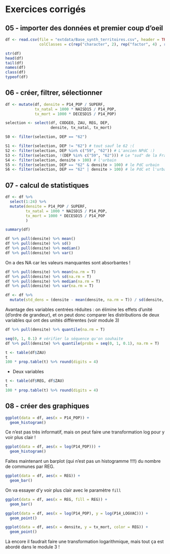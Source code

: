 # Exercices corrigés

## 05 - importer des données et premier coup d'oeil

```r
df <- read.csv(file = "extdata/Base_synth_territoires.csv", header = TRUE, sep = ";", dec = ",",
               colClasses = c(rep("character", 2), rep("factor", 4) , rep(NA, 32)))

str(df)
head(df)
tail(df)
names(df)
class(df)
typeof(df)
```

## 06 - créer, filtrer, sélectionner

```r
df <- mutate(df, densite = P14_POP / SUPERF,
             tx_natal = 1000 * NAISD15 / P14_POP,
             tx_mort = 1000 * DECESD15 / P14_POP)
```



```r
selection <- select(df, CODGEO, ZAU, REG, DEP,
                    densite, tx_natal, tx_mort)
```


```r
S0 <- filter(selection, DEP == "62")
```


```r
S1 <- filter(selection, DEP != "62") # tout sauf le 62 :(
S2 <- filter(selection, DEP %in% c("59", "62")) # L'ancien NPdC :)
S3 <- filter(selection, !(DEP %in% c("59", "62"))) # Le "sud" de la France
S4 <- filter(selection, densite > 100) # l'urbain
S5 <- filter(selection, DEP == "62" & densite > 100) # le PdC urbain
S6 <- filter(selection, DEP == "62" | densite > 100) # le PdC et l'urbain
```


## 07 - calcul de statistiques


```r
df <- df %>% 
  select(1:24) %>% 
  mutate(densite = P14_POP / SUPERF,
         tx_natal = 1000 * NAISD15 / P14_POP,
         tx_mort = 1000 * DECESD15 / P14_POP
         ) 

summary(df)
```


```r
df %>% pull(densite) %>% mean()
df %>% pull(densite) %>% sd()
df %>% pull(densite) %>% median()
df %>% pull(densite) %>% var()
```

On a des NA car les valeurs manquantes sont absorbantes !

```r
df %>% pull(densite) %>% mean(na.rm = T)
df %>% pull(densite) %>% sd(na.rm = T)
df %>% pull(densite) %>% median(na.rm = T)
df %>% pull(densite) %>% var(na.rm = T)
```


```r
df <- df %>% 
  mutate(std_dens = (densite - mean(densite, na.rm = T)) / sd(densite, na.rm = T))
```

Avantage des variables centrées réduites : on élimine les effets d'unité (d'ordre de grandeur), et on peut donc comparer les distributions de deux variables qui ont des unités différentes (voir module 3)

```r
df %>% pull(densite) %>% quantile(na.rm = T)
```

```r
seq(0, 1, 0.1) # vérifier la séquence qu'on souhaite
df %>% pull(densite) %>% quantile(probs = seq(0, 1, 0.1), na.rm = T)
```

```r
t <- table(df$ZAU)
t
100 * prop.table(t) %>% round(digits = 4)
```

- Deux variables
```r
t <- table(df$REG, df$ZAU)
t
100 * prop.table(t) %>% round(digits = 4)
```

## 08 - créer des graphiques


```r
ggplot(data = df, aes(x = P14_POP)) +
  geom_histogram()
```

Ce n'est pas très informatif, mais on peut faire une transformation log pour y voir plus clair !

```r
ggplot(data = df, aes(x = log(P14_POP))) +
  geom_histogram()
```

Faites maintenant un barplot (qui n'est pas un histogramme !!!!) du nombre de communes par REG.

```r
ggplot(data = df, aes(x = REG)) +
  geom_bar()
```

On va essayer d'y voir plus clair avec le paramètre `fill`

```r
ggplot(data = df, aes(x = REG, fill = REG)) +
  geom_bar()
```


```r
ggplot(data = df, aes(x = log(P14_POP), y = log(P14_LOGVAC))) +
  geom_point()
```

```r
ggplot(data = df, aes(x = densite, y = tx_mort, color = REG)) +
  geom_point()
```

Là encore il faudrait faire une transformation logarithmique, mais tout ça est abordé dans le module 3 !






